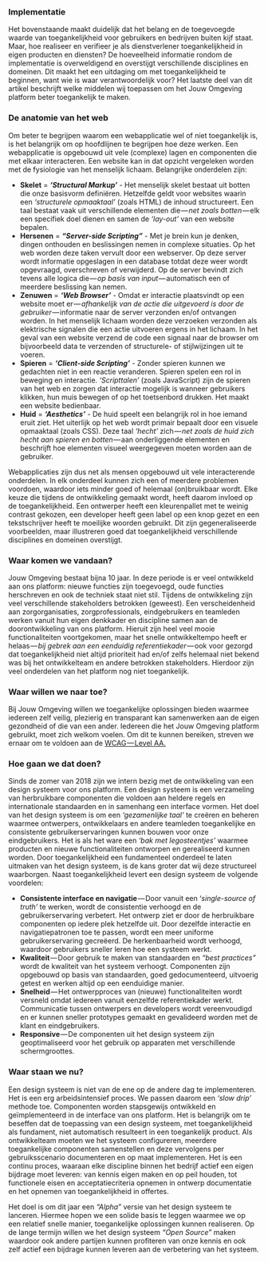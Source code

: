 
<TableOfContentSection chapter="chapter-04" topic="Implementatie">
	
### Implementatie

Het bovenstaande maakt duidelijk dat het belang en de toegevoegde waarde van toegankelijkheid voor gebruikers en bedrijven buiten kijf staat. Maar, hoe realiseer en verifieer je als dienstverlener toegankelijkheid in eigen producten en diensten? De hoeveelheid informatie rondom de implementatie is overweldigend en overstijgt verschillende disciplines en domeinen. Dit maakt het een uitdaging om met toegankelijkheid te beginnen, want wie is waar verantwoordelijk voor? Het laatste deel van dit artikel beschrijft welke middelen wij toepassen om het Jouw Omgeving platform beter toegankelijk te maken.

</TableOfContentSection>

<TableOfContentSection chapter="chapter-04" topic="De anatomie van het web">

### De anatomie van het web

Om beter te begrijpen waarom een webapplicatie wel of niet toegankelijk is, is het belangrijk om op hoofdlijnen te begrijpen hoe deze werken. Een webapplicatie is opgebouwd uit vele (complexe) lagen en componenten die met elkaar interacteren. Een website kan in dat opzicht vergeleken worden met de fysiologie van het menselijk lichaam. Belangrijke onderdelen zijn:

- **Skelet** = **_‘Structural Markup’_** - Het menselijk skelet bestaat uit botten die onze basisvorm definiëren. Hetzelfde geldt voor websites waarin een _‘structurele opmaaktaal’_ (zoals HTML) de inhoud structureert. Een taal bestaat vaak uit verschillende elementen die — *net zoals botten* — elk een specifiek doel dienen en samen de _‘lay-out’_ van een website bepalen.
- **Hersenen** = **_“Server-side Scripting”_** - Met je brein kun je denken, dingen onthouden en beslissingen nemen in complexe situaties. Op het web worden deze taken vervult door een webserver. Op deze server wordt informatie opgeslagen in een database totdat deze weer wordt opgevraagd, overschreven of verwijderd. Op de server bevindt zich tevens alle logica die — *op basis van input* — automatisch een of meerdere beslissing kan nemen.
- **Zenuwen** = **_‘Web Browser’_** - Omdat er interactie plaatsvindt op een website moet er — *afhankelijk van de actie die uitgevoerd is door de gebruiker* — informatie naar de server verzonden en/of ontvangen worden. In het menselijk lichaam worden deze verzoeken verzonden als elektrische signalen die een actie uitvoeren ergens in het lichaam. In het geval van een website verzend de code een signaal naar de browser om bijvoorbeeld data te verzenden of structurele- of stijlwijzingen uit te voeren.
- **Spieren** = **_‘Client-side Scripting’_** - Zonder spieren kunnen we gedachten niet in een reactie veranderen. Spieren spelen een rol in beweging en interactie. _‘Scripttalen’_ (zoals JavaScript) zijn de spieren van het web en zorgen dat interactie mogelijk is wanneer gebruikers klikken, hun muis bewegen of op het toetsenbord drukken. Het maakt een website bedienbaar.
- **Huid** = **_‘Aesthetics’_** - De huid speelt een belangrijk rol in hoe iemand eruit ziet. Het uiterlijk op het web wordt primair bepaalt door een visuele opmaaktaal (zoals CSS). Deze taal _‘hecht’_ zich — *net zoals de huid zich hecht aan spieren en botten* — aan onderliggende elementen en beschrijft hoe elementen visueel weergegeven moeten worden aan de gebruiker.

Webapplicaties zijn dus net als mensen opgebouwd uit vele interacterende onderdelen. In elk onderdeel kunnen zich een of meerdere problemen voordoen, waardoor iets minder goed of helemaal (on)bruikbaar wordt. Elke keuze die tijdens de ontwikkeling gemaakt wordt, heeft daarom invloed op de toegankelijkheid. Een ontwerper heeft een kleurenpallet met te weinig contrast gekozen, een developer heeft geen label op een knop gezet en een tekstschrijver heeft te moeilijke woorden gebruikt. Dit zijn gegeneraliseerde voorbeelden, maar illustreren goed dat toegankelijkheid verschillende disciplines en domeinen overstijgt.

</TableOfContentSection>

<TableOfContentSection chapter="chapter-04" topic="Waar komen we vandaan?">

### Waar komen we vandaan?

Jouw Omgeving bestaat bijna 10 jaar. In deze periode is er veel ontwikkeld aan ons platform: nieuwe functies zijn toegevoegd, oude functies herschreven en ook de techniek staat niet stil. Tijdens de ontwikkeling zijn veel verschillende stakeholders betrokken (geweest). Een verscheidenheid aan zorgorganisaties, zorgprofessionals, eindgebruikers en teamleden werken vanuit hun eigen denkkader en discipline samen aan de doorontwikkeling van ons platform. Hieruit zijn heel veel mooie functionaliteiten voortgekomen, maar het snelle ontwikkeltempo heeft er helaas — *bij gebrek aan een eenduidig referentiekader* — ook voor gezorgd dat toegankelijkheid niet altijd prioriteit had en/of zelfs helemaal niet bekend was bij het ontwikkelteam en andere betrokken stakeholders. Hierdoor zijn veel onderdelen van het platform nog niet toegankelijk.

</TableOfContentSection>

<TableOfContentSection chapter="chapter-04" topic="Waar willen we naar toe?">

### Waar willen we naar toe?

Bij Jouw Omgeving willen we toegankelijke oplossingen bieden waarmee iedereen zelf veilig, plezierig en transparant kan samenwerken aan de eigen gezondheid of die van een ander. Iedereen die het Jouw Omgeving platform gebruikt, moet zich welkom voelen. Om dit te kunnen bereiken, streven we ernaar om te voldoen aan de [WCAG — Level AA.](https://www.w3.org/TR/WCAG21/)

</TableOfContentSection>

<TableOfContentSection chapter="chapter-04" topic="Hoe gaan we dat doen?">

### Hoe gaan we dat doen?

Sinds de zomer van 2018 zijn we intern bezig met de ontwikkeling van een design systeem voor ons platform. Een design systeem is een verzameling van herbruikbare componenten die voldoen aan heldere regels en internationale standaarden en in samenhang een interface vormen. Het doel van het design systeem is om een _‘gezamenlijke taal’_ te creëren en beheren waarmee ontwerpers, ontwikkelaars en andere teamleden toegankelijke en consistente gebruikerservaringen kunnen bouwen voor onze eindgebruikers. Het is als het ware een _‘bak met legosteentjes’_ waarmee producten en nieuwe functionaliteiten ontworpen en gerealiseerd kunnen worden. Door toegankelijkheid een fundamenteel onderdeel te laten uitmaken van het design systeem, is de kans groter dat wij deze structureel waarborgen. Naast toegankelijkheid levert een design systeem de volgende voordelen:

- **Consistente interface en navigatie** — Door vanuit een ‘_single-source of truth’_ te werken, wordt de consistentie verhoogd en de gebruikerservaring verbetert. Het ontwerp ziet er door de herbruikbare componenten op iedere plek hetzelfde uit. Door dezelfde interactie en navigatiepatronen toe te passen, wordt een meer uniforme gebruikerservaring gecreëerd. De herkenbaarheid wordt verhoogd, waardoor gebruikers sneller leren hoe een systeem werkt.
- **Kwaliteit** — Door gebruik te maken van standaarden en _“best practices”_ wordt de kwaliteit van het systeem verhoogt. Componenten zijn opgebouwd op basis van standaarden, goed gedocumenteerd, uitvoerig getest en werken altijd op een eenduidige manier.
- **Snelheid** — Het ontwerpproces van (nieuwe) functionaliteiten wordt versneld omdat iedereen vanuit eenzelfde referentiekader werkt. Communicatie tussen ontwerpers en developers wordt vereenvoudigd en er kunnen sneller prototypes gemaakt en gevalideerd worden met de klant en eindgebruikers.
- **Responsive** — De componenten uit het design systeem zijn geoptimaliseerd voor het gebruik op apparaten met verschillende schermgroottes.

</TableOfContentSection>

<TableOfContentSection chapter="chapter-04" topic="Waar staan we nu?">

### Waar staan we nu?

Een design systeem is niet van de ene op de andere dag te implementeren. Het is een erg arbeidsintensief proces. We passen daarom een _‘slow drip’_ methode toe. Componenten worden stapsgewijs ontwikkeld en geïmplementeerd in de interface van ons platform. Het is belangrijk om te beseffen dat de toepassing van een design systeem, met toegankelijkheid als fundament, niet automatisch resulteert in een toegankelijk product. Als ontwikkelteam moeten we het systeem configureren, meerdere toegankelijke componenten samenstellen en deze vervolgens per gebruiksscenario documenteren en op maat implementeren. Het is een continu proces, waaraan elke discipline binnen het bedrijf actief een eigen bijdrage moet leveren: van kennis eigen maken en op peil houden, tot functionele eisen en acceptatiecriteria opnemen in ontwerp documentatie en het opnemen van toegankelijkheid in offertes.

Het doel is om dit jaar een _“Alpha”_ versie van het design systeem te lanceren. Hiermee hopen we een solide basis te leggen waarmee we op een relatief snelle manier, toegankelijke oplossingen kunnen realiseren. Op de lange termijn willen we het design systeem _“Open Source”_ maken waardoor ook andere partijen kunnen profiteren van onze kennis en ook zelf actief een bijdrage kunnen leveren aan de verbetering van het systeem.

</TableOfContentSection>
